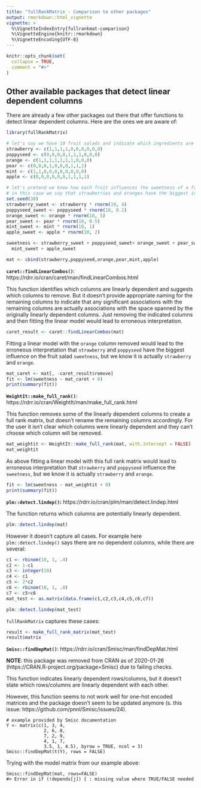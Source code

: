 ```yaml
---
title: "fullRankMatrix - Comparison to other packages"
output: rmarkdown::html_vignette
vignette: >
  %\VignetteIndexEntry{fullrankmat-comparison}
  %\VignetteEngine{knitr::rmarkdown}
  %\VignetteEncoding{UTF-8}
---
```


```r
knitr::opts_chunk$set(
  collapse = TRUE,
  comment = "#>"
)
```


## Other available packages that detect linear dependent columns
There are already a few other packages out there that offer functions to detect linear dependent columns. Here are the ones we are aware of:

```r
library(fullRankMatrix)

# let's say we have 10 fruit salads and indicate which ingredients are present in each salad
strawberry <- c(1,1,1,1,0,0,0,0,0,0)
poppyseed <- c(0,0,0,0,1,1,1,0,0,0)
orange <- c(1,1,1,1,1,1,1,0,0,0)
pear <- c(0,0,0,1,0,0,0,1,1,1)
mint <- c(1,1,0,0,0,0,0,0,0,0)
apple <- c(0,0,0,0,0,0,1,1,1,1)

# let's pretend we know how each fruit influences the sweetness of a fruit salad
# in this case we say that strawberries and oranges have the biggest influence on sweetness
set.seed(30)
strawberry_sweet <- strawberry * rnorm(10, 4)
poppyseed_sweet <- poppyseed * rnorm(10, 0.1)
orange_sweet <- orange * rnorm(10, 5)
pear_sweet <- pear * rnorm(10, 0.5)
mint_sweet <- mint * rnorm(10, 1)
apple_sweet <- apple * rnorm(10, 2)

sweetness <- strawberry_sweet + poppyseed_sweet+ orange_sweet + pear_sweet +
  mint_sweet + apple_sweet 

mat <- cbind(strawberry,poppyseed,orange,pear,mint,apple)

```



**`caret::findLinearCombos()`**: https://rdrr.io/cran/caret/man/findLinearCombos.html

This function identifies which columns are linearly dependent and suggests which columns to remove. But it doesn't provide appropriate naming for the remaining columns to indicate that any significant associations with the remaining columns are actually associations with the space spanned by the originally linearly dependent columns. Just removing the indicated columns and then fitting the linear model would lead to erroneous interpretation.
```r
caret_result <- caret::findLinearCombos(mat)
```
Fitting a linear model with the `orange` column removed would lead to the erroneous interpretation that `strawberry` and `poppyseed` have the biggest influence on the fruit salad `sweetness`, but we know it is actually `strawberry` and `orange`.
```r
mat_caret <- mat[, -caret_result$remove]
fit <- lm(sweetness ~ mat_caret + 0)
print(summary(fit))
```


**`WeightIt::make_full_rank()`**: https://rdrr.io/cran/WeightIt/man/make_full_rank.html

This function removes some of the linearly dependent columns to create a full rank matrix, but doesn't rename the remaining columns accordingly. For the user it isn't clear which columns were linearly dependent and they can't choose which column will be removed.
```r
mat_weightit <- WeightIt::make_full_rank(mat, with.intercept = FALSE)
mat_weightit
```
As above fitting a linear model with this full rank matrix would lead to erroneous interpretation that `strawberry` and `poppyseed` influence the `sweetness`, but we know it is actually `strawberry` and `orange`.

```r
fit <- lm(sweetness ~ mat_weightit + 0)
print(summary(fit))
```


**`plm::detect.lindep()`:** https://rdrr.io/cran/plm/man/detect.lindep.html

The function returns which columns are potentially linearly dependent.
```r
plm::detect.lindep(mat)
```

However it doesn't capture all cases. For example here `plm::detect.lindep()` says there are no dependent columns, while there are several:
```r
c1 <- rbinom(10, 1, .4)
c2 <- 1-c1
c3 <- integer(10)
c4 <- c1
c5 <- 2*c2
c6 <- rbinom(10, 1, .8)
c7 <- c5+c6
mat_test <- as.matrix(data.frame(c1,c2,c3,c4,c5,c6,c7))

plm::detect.lindep(mat_test)
```

`fullRankMatrix` captures these cases:
```r
result <- make_full_rank_matrix(mat_test)
result$matrix
```
**`Smisc::findDepMat()`**: https://rdrr.io/cran/Smisc/man/findDepMat.html

**NOTE**: this package was removed from CRAN as of 2020-01-26 (https://CRAN.R-project.org/package=Smisc) due to failing checks.

This function indicates linearly dependent rows/columns, but it doesn't state which rows/columns are linearly dependent with each other.

However, this function seems to not work well for one-hot encoded matrices and the package doesn't seem to be updated anymore (s. this issue: https://github.com/pnnl/Smisc/issues/24).
```
# example provided by Smisc documentation
Y <- matrix(c(1, 3, 4,
              2, 6, 8,
              7, 2, 9,
              4, 1, 7,
              3.5, 1, 4.5), byrow = TRUE, ncol = 3)
Smisc::findDepMat(t(Y), rows = FALSE)
```

Trying with the model matrix from our example above:
```
Smisc::findDepMat(mat, rows=FALSE)
#> Error in if (!depends[j]) { : missing value where TRUE/FALSE needed
```
